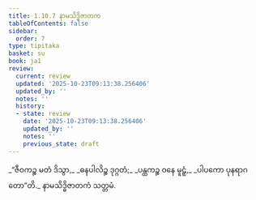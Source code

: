```yaml
---
title: 1.10.7 နာမသိဒ္ဓိဇာတက
tableOfContents: false
sidebar:
  order: 7
type: tipitaka
basket: su
book: ja1
review:
  current: review
  updated: '2025-10-23T09:13:38.256406'
  updated_by: ''
  notes: ''
  history:
  - state: review
    date: '2025-10-23T09:13:38.256406'
    updated_by: ''
    notes: ''
    previous_state: draft
---
```



<ReviewStatus review={frontmatter.review} showDetails={true} />

<HypothesisAnnotation frontmatter={frontmatter} />

<DynamicBreadcrumb />

<Division number="97" book="ja1" e="ch" v="22" p="23">

<Paragraph number="214" type="verses" book="ja1">
_“ဇီဝကဉ္စ မတံ ဒိသွာ,_  
_ဓနပါလိဉ္စ ဒုဂ္ဂတံ;_  
_ပန္ထကဉ္စ ဝနေ မူဠှံ,_  
_ပါပကော ပုနရာဂတော”တိ._  


</Paragraph>
</Division>

<Paragraph number="215" type="center" book="ja1">
နာမသိဒ္ဓိဇာတကံ သတ္တမံ.
</Paragraph>